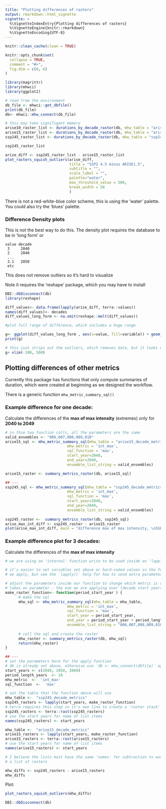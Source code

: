 ```yaml
---
title: "Plotting differences of rasters"
output: rmarkdown::html_vignette
vignette: >
  %\VignetteIndexEntry{Plotting differences of rasters}
  %\VignetteEngine{knitr::rmarkdown}
  %\VignetteEncoding{UTF-8}
---
```


```r
knitr::clean_cache(clean = TRUE)

knitr::opts_chunk$set(
  collapse = TRUE,
  comment = "#>",
  fig.dim = c(8, 6)
)

```

```r
library(magrittr)
library(mhwci)
library(ggplot2)

```

```r

# read from the environment
db_file <- mhwci::get_dbfile()
print(db_file)
db<- mhwci::mhw_connect(db_file)

# this may take signifigant memory
arise10_raster_list <- durations_by_decade_raster(db, mhw_table = "arise10_decade_metrics")
arise15_raster_list <- durations_by_decade_raster(db, mhw_table = "arise15_decade_metrics")
ssp245_raster_list <- durations_by_decade_raster(db, mhw_table = "ssp245_decade_metrics")

ssp245_raster_list
```


```r
arise_diff <- ssp245_raster_list - arise15_raster_list 
plot_rasters_squish_outliers(arise_diff, 
                             title = "SSP2 4.5 minus ARISE1.5", 
                             subtitle = "",
                             scale_label = "", 
                             palette="water",
                             max_threshold_value = 500,
                             break_width = 50
                             )

```


There is not a red-white-blue color scheme, this is using the 'water' palette.  You could also try the 'blues' palette. 


### Difference Density plots

This is not the best way to do this.   The density plot requires the database to be in 'long form' or 
```
value decade
 3     2040
 2     2040
 ...
 3.1   2050
 etc
 ```
 
This does not remove outliers so it's hard to visualize 

Note it requires the 'reshape' package, which you may have to install

```r
DBI::dbDisconnect(db)
library(reshape)
```


```r

diff_values<- data.frame(lapply(arise_diff, terra::values))
names(diff_values)<- decades  
diff_values_long_form <- na.omit(reshape::melt(diff_values))

#plot full range of difference, which includes a huge range

g<- ggplot(diff_values_long_form , aes(x=value, fill=variable)) + geom_density(na.rm = TRUE, alpha = 0.25)
print(g)

# this just strips out the outliers, which removes data, but it looks nicer
g+ xlim(-100, 500)


```

## Plotting differences of other metrics

Currently this package has functions that only compute summaries of duration, 
which were created at beginning as we designed the workflow. 

There is a generic function `mhw_metric_summary_sql()` 

### Example difference for one decade:

Calculate the differences of the **max of max intensity** (extremes) only for **2040 to 2049**

```r

# in thse two function calls, all the parameters are the same
valid_ensembles <- "006,007,008,009,010"
arise15_sql <- mhw_metric_summary_sql(mhw_table = "arise15_decade_metrics", 
                            mhw_metric = 'int_max', 
                            sql_function = 'max', 
                            start_year=2040, 
                            end_year=2049,
                            ensemble_list_string = valid_ensembles) 

arise15_raster <- summary_metrics_raster(db, arise15_sql)

## --- 
ssp245_sql <- mhw_metric_summary_sql(mhw_table = "ssp245_decade_metrics", 
                            mhw_metric = 'int_max', 
                            sql_function = 'max', 
                            start_year=2040, 
                            end_year=2049,
                            ensemble_list_string = valid_ensembles) 
  
ssp245_raster <-  summary_metrics_raster(db, ssp245_sql)
arise_max_int_diff <- ssp245_raster - arise15_raster
plot(arise_max_int_diff, main = "difference max of max intensity, \nSSP2 4.5 - ARISE 1.5, \n2040-2049")

```
### Example difference plot for 3 decades:

Calculate the differences of the **max of max intensity** 

```r

# we are using an 'internal' function write to be used inside an 'lapply()'  

# it's easier to set variables set above or hard-coded values in the function
# we apply, but see the `lapply()` help for how to send extra parameters

# adjust the parameters inside our function to change which metric is calculated
# takes on parameter - the one we are applying over (decade start years)
make_raster_function<- function(period_start_year ) {
      # make the sql                                
      mhw_sql <- mhw_metric_summary_sql(mhw_table = mhw_table, 
                            mhw_metric = 'int_max', 
                            sql_function = 'max', 
                            start_year = period_start_year, 
                            end_year = period_start_year + period_length_years - 1,
                            ensemble_list_string = "006,007,008,009,010") 
      
      # call the sql and create the raster
      mhw_raster <- summary_metrics_raster(db, mhw_sql)
      return(mhw_raster)
}

## --- 
# set the parameters here for the apply function
# db is already set above, otherwise use `db <- mhw_connect(dbfile)` again
start_years <- c(2040, 2050, 2060)
period_length_years  <- 10
mhw_metric  <-  'int_max' 
sql_function  <-  'max'

# set the table that the function above will use
mhw_table <-  "ssp245_decade_metrics"
ssp245_rasters <- lapply(start_years, make_raster_function)
# terra requires this step in it's own line to create a 'raster stack' of 'spat rasters'
ssp245_rasters <- terra::rast(ssp245_rasters)
# use the start years for name of list items 
names(ssp245_rasters) <- start_years

mhw_table <-  "arise15_decade_metrics"
arise15_rasters <- lapply(start_years, make_raster_function)
arise15_rasters <- terra::rast(arise15_rasters)
# use the start years for name of list items 
names(arise15_rasters) <- start_years

# I believe the lists must have the same 'names' for subtraction to work with
# a list of rasters

mhw_diffs <- ssp245_rasters - arise15_rasters
mhw_diffs


```

Plot: 

```r
plot_rasters_squish_outliers(mhw_diffs)
```


```r

DBI::dbDisconnect(db)
```